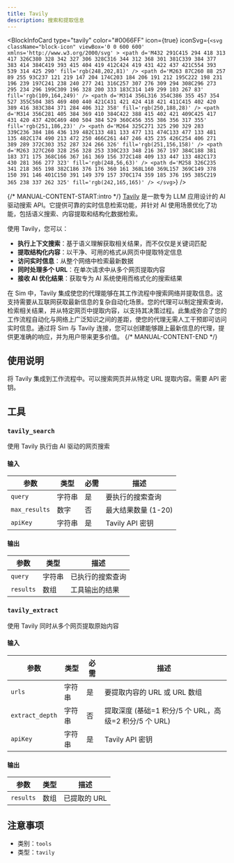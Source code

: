```yaml
---
title: Tavily
description: 搜索和提取信息
---
```



<BlockInfoCard 
  type="tavily"
  color="#0066FF"
  icon={true}
  iconSvg={`<svg className="block-icon" viewBox='0 0 600 600' xmlns='http://www.w3.org/2000/svg' >
      <path
        d='M432 291C415 294 418 313 417 326C380 328 342 327 306 328C316 344 312 368 301 381C339 384 377 383 414 384C419 393 415 404 419 412C424 419 431 422 437 421C554 393 539 314 425 290'
        fill='rgb(248,202,81)'
      />
      <path
        d='M263 87C260 88 257 89 255 93C237 121 219 147 204 174C203 184 206 191 212 195C222 198 231 196 239 197C241 238 240 277 241 316C257 307 276 309 294 308C296 273 295 234 296 199C309 196 328 200 333 183C314 149 299 103 267 83'
        fill='rgb(109,164,249)'
      />
      <path
        d='M314 356L316 354C386 355 457 354 527 355C504 385 469 400 440 421C431 421 424 418 421 411C415 402 420 389 416 383C384 371 284 406 312 358'
        fill='rgb(250,188,28)'
      />
      <path
        d='M314 356C281 405 384 369 410 384C422 388 415 402 421 409C425 417 431 420 437 420C469 400 504 384 529 360C456 355 386 356 317 355'
        fill='rgb(251,186,23)'
      />
      <path
        d='M264 325C271 325 290 329 283 339C236 384 186 436 139 482C133 481 133 477 131 474C133 477 133 481 135 482C174 490 213 472 250 466C261 447 246 435 235 426C254 406 271 389 289 372C303 352 287 324 266 326'
        fill='rgb(251,156,158)'
      />
      <path
        d='M263 327C260 328 256 328 253 330C233 348 216 367 197 384C188 381 183 371 175 368C166 367 161 369 156 372C148 409 133 447 133 482C173 430 281 366 277 323'
        fill='rgb(248,56,63)'
      />
      <path
        d='M258 326C235 341 218 365 198 382C186 376 176 360 161 368L160 369L157 369C149 378 150 391 146 401C150 391 149 379 157 370C174 359 185 376 195 385C219 365 238 337 262 325'
        fill='rgb(242,165,165)'
      />
    </svg>`}
/>

{/* MANUAL-CONTENT-START:intro */}
[Tavily](https://www.tavily.com/) 是一款专为 LLM 应用设计的 AI 驱动搜索 API。它提供可靠的实时信息检索功能，并针对 AI 使用场景优化了功能，包括语义搜索、内容提取和结构化数据检索。

使用 Tavily，您可以：

- **执行上下文搜索**：基于语义理解获取相关结果，而不仅仅是关键词匹配
- **提取结构化内容**：以干净、可用的格式从网页中提取特定信息
- **访问实时信息**：从整个网络中检索最新数据
- **同时处理多个 URL**：在单次请求中从多个网页提取内容
- **接收 AI 优化结果**：获取专为 AI 系统使用而格式化的搜索结果

在 Sim 中，Tavily 集成使您的代理能够在其工作流程中搜索网络并提取信息。这支持需要从互联网获取最新信息的复杂自动化场景。您的代理可以制定搜索查询，检索相关结果，并从特定网页中提取内容，以支持其决策过程。此集成弥合了您的工作流程自动化与网络上广泛知识之间的差距，使您的代理无需人工干预即可访问实时信息。通过将 Sim 与 Tavily 连接，您可以创建能够跟上最新信息的代理，提供更准确的响应，并为用户带来更多价值。
{/* MANUAL-CONTENT-END */}

## 使用说明

将 Tavily 集成到工作流程中。可以搜索网页并从特定 URL 提取内容。需要 API 密钥。

## 工具

### `tavily_search`

使用 Tavily 执行由 AI 驱动的网页搜索

#### 输入

| 参数 | 类型 | 必需 | 描述 |
| --------- | ---- | -------- | ----------- |
| `query` | 字符串 | 是 | 要执行的搜索查询 |
| `max_results` | 数字 | 否 | 最大结果数量 \(1-20\) |
| `apiKey` | 字符串 | 是 | Tavily API 密钥 |

#### 输出

| 参数 | 类型 | 描述 |
| --------- | ---- | ----------- |
| `query` | 字符串 | 已执行的搜索查询 |
| `results` | 数组 | 工具输出的结果 |

### `tavily_extract`

使用 Tavily 同时从多个网页提取原始内容

#### 输入

| 参数 | 类型 | 必需 | 描述 |
| --------- | ---- | -------- | ----------- |
| `urls` | 字符串 | 是 | 要提取内容的 URL 或 URL 数组 |
| `extract_depth` | 字符串 | 否 | 提取深度 \(基础=1 积分/5 个 URL，高级=2 积分/5 个 URL\) |
| `apiKey` | 字符串 | 是 | Tavily API 密钥 |

#### 输出

| 参数 | 类型 | 描述 |
| --------- | ---- | ----------- |
| `results` | 数组 | 已提取的 URL |

## 注意事项

- 类别：`tools`
- 类型：`tavily`
